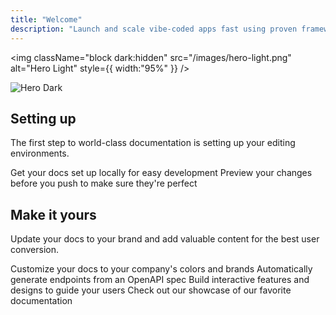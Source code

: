```yaml
---
title: "Welcome"
description: "Launch and scale vibe-coded apps fast using proven frameworks and natural language with the R3 Product Launch System. R3 is a structured, AI-powered methodology that helps founders and builders turn early concepts or coded apps into profitable businesses — fast. Whether you're experimenting with vibe coding or already have a product live, R3 gives you a clear path to traction, revenue, and growth. Instead of guessing what to build, how to sell it, or when to pivot — just follow the 4 core sprints to guide your journey from idea to scale. Everything is driven by simple prompts, practical exercises, and business-first thinking. Built to work with the tools you already love."
---
```


<img
  className="block dark:hidden"
  src="/images/hero-light.png"
  alt="Hero Light"
  style={{ width:"95%" }}
/>

<img
  className="hidden dark:block"
  src="/images/hero-dark.png"
  alt="Hero Dark"
/>

## Setting up

The first step to world-class documentation is setting up your editing environments.

<CardGroup cols={2}>
  <Card title="Edit Your Docs" icon="pen-to-square" href="https://mintlify.com/docs/quickstart">
    Get your docs set up locally for easy development
  </Card>
  <Card title="Preview Changes" icon="image" href="https://mintlify.com/docs/development">
    Preview your changes before you push to make sure they're perfect
  </Card>
</CardGroup>

## Make it yours

Update your docs to your brand and add valuable content for the best user conversion.

<CardGroup cols={2}>
  <Card title="Customize Style" icon="palette" href="https://mintlify.com/docs/settings/global">
    Customize your docs to your company's colors and brands
  </Card>
  <Card title="Reference APIs" icon="code" href="https://mintlify.com/docs/api-playground/openapi">
    Automatically generate endpoints from an OpenAPI spec
  </Card>
  <Card title="Add Components" icon="screwdriver-wrench" href="https://mintlify.com/docs/content/components/accordions">
    Build interactive features and designs to guide your users
  </Card>
  <Card title="Get Inspiration" icon="stars" href="https://mintlify.com/customers">
    Check out our showcase of our favorite documentation
  </Card>
</CardGroup>